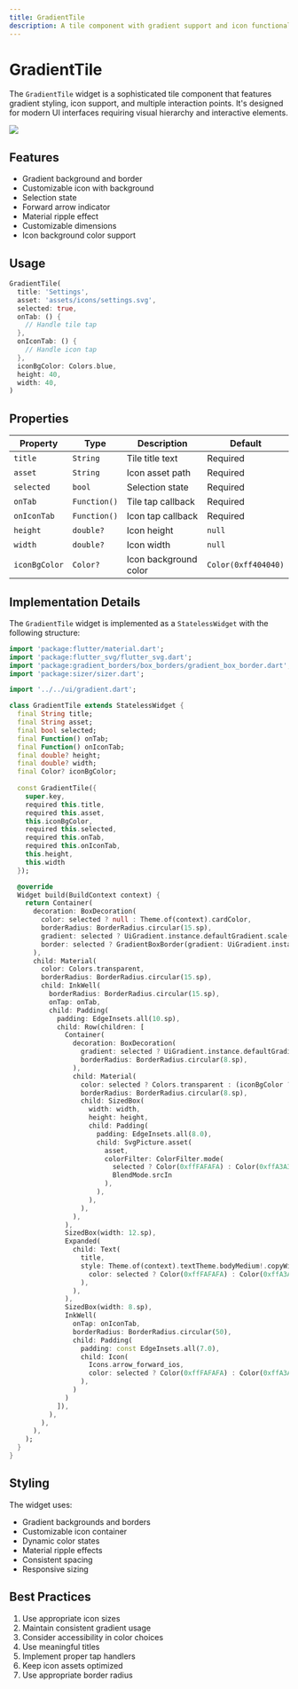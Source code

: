 ```yaml
---
title: GradientTile
description: A tile component with gradient support and icon functionality
---
```



# GradientTile

The `GradientTile` widget is a sophisticated tile component that features gradient styling, icon support, and multiple interaction points. It's designed for modern UI interfaces requiring visual hierarchy and interactive elements.

![](./images/gradienttile.png)

## Features

- Gradient background and border
- Customizable icon with background
- Selection state
- Forward arrow indicator
- Material ripple effect
- Customizable dimensions
- Icon background color support

## Usage

```dart
GradientTile(
  title: 'Settings',
  asset: 'assets/icons/settings.svg',
  selected: true,
  onTab: () {
    // Handle tile tap
  },
  onIconTab: () {
    // Handle icon tap
  },
  iconBgColor: Colors.blue,
  height: 40,
  width: 40,
)
```

## Properties

| Property | Type | Description | Default |
|----------|------|-------------|---------|
| `title` | `String` | Tile title text | Required |
| `asset` | `String` | Icon asset path | Required |
| `selected` | `bool` | Selection state | Required |
| `onTab` | `Function()` | Tile tap callback | Required |
| `onIconTab` | `Function()` | Icon tap callback | Required |
| `height` | `double?` | Icon height | `null` |
| `width` | `double?` | Icon width | `null` |
| `iconBgColor` | `Color?` | Icon background color | `Color(0xff404040)` |

## Implementation Details

The `GradientTile` widget is implemented as a `StatelessWidget` with the following structure:

```dart
import 'package:flutter/material.dart';
import 'package:flutter_svg/flutter_svg.dart';
import 'package:gradient_borders/box_borders/gradient_box_border.dart';
import 'package:sizer/sizer.dart';

import '../../ui/gradient.dart';

class GradientTile extends StatelessWidget {
  final String title;
  final String asset;
  final bool selected;
  final Function() onTab;
  final Function() onIconTab;
  final double? height;
  final double? width;
  final Color? iconBgColor;
  
  const GradientTile({
    super.key, 
    required this.title, 
    required this.asset, 
    this.iconBgColor,
    required this.selected, 
    required this.onTab, 
    required this.onIconTab, 
    this.height, 
    this.width
  });

  @override
  Widget build(BuildContext context) {
    return Container(
      decoration: BoxDecoration(
        color: selected ? null : Theme.of(context).cardColor,
        borderRadius: BorderRadius.circular(15.sp),
        gradient: selected ? UiGradient.instance.defaultGradient.scale(0.2) : null,
        border: selected ? GradientBoxBorder(gradient: UiGradient.instance.defaultGradient) : null
      ),
      child: Material(
        color: Colors.transparent,
        borderRadius: BorderRadius.circular(15.sp),
        child: InkWell(
          borderRadius: BorderRadius.circular(15.sp),
          onTap: onTab,
          child: Padding(
            padding: EdgeInsets.all(10.sp),
            child: Row(children: [
              Container(
                decoration: BoxDecoration(
                  gradient: selected ? UiGradient.instance.defaultGradient : null,
                  borderRadius: BorderRadius.circular(8.sp),
                ),
                child: Material(
                  color: selected ? Colors.transparent : (iconBgColor ?? Color(0xff404040)),
                  borderRadius: BorderRadius.circular(8.sp),
                  child: SizedBox(
                    width: width,
                    height: height,
                    child: Padding(
                      padding: EdgeInsets.all(8.0),
                      child: SvgPicture.asset(
                        asset,
                        colorFilter: ColorFilter.mode(
                          selected ? Color(0xffFAFAFA) : Color(0xffA3A3A3), 
                          BlendMode.srcIn
                        ),
                      ),
                    ),
                  ),
                ),
              ),
              SizedBox(width: 12.sp),
              Expanded(
                child: Text(
                  title, 
                  style: Theme.of(context).textTheme.bodyMedium!.copyWith(
                    color: selected ? Color(0xffFAFAFA) : Color(0xffA3A3A3)
                  ),
                ),
              ),
              SizedBox(width: 8.sp),
              InkWell(
                onTap: onIconTab,
                borderRadius: BorderRadius.circular(50),
                child: Padding(
                  padding: const EdgeInsets.all(7.0),
                  child: Icon(
                    Icons.arrow_forward_ios, 
                    color: selected ? Color(0xffFAFAFA) : Color(0xffA3A3A3)
                  ),
                )
              )
            ]),
          ),
        ),
      ),
    );
  }
}
```

## Styling

The widget uses:
- Gradient backgrounds and borders
- Customizable icon container
- Dynamic color states
- Material ripple effects
- Consistent spacing
- Responsive sizing

## Best Practices

1. Use appropriate icon sizes
2. Maintain consistent gradient usage
3. Consider accessibility in color choices
4. Use meaningful titles
5. Implement proper tap handlers
6. Keep icon assets optimized
7. Use appropriate border radius 